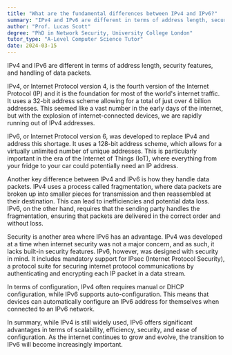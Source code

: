 ```yaml
---
title: "What are the fundamental differences between IPv4 and IPv6?"
summary: "IPv4 and IPv6 are different in terms of address length, security features, and handling of data packets."
author: "Prof. Lucas Scott"
degree: "PhD in Network Security, University College London"
tutor_type: "A-Level Computer Science Tutor"
date: 2024-03-15
---
```


IPv4 and IPv6 are different in terms of address length, security features, and handling of data packets.

IPv4, or Internet Protocol version 4, is the fourth version of the Internet Protocol (IP) and it is the foundation for most of the world's internet traffic. It uses a 32-bit address scheme allowing for a total of just over 4 billion addresses. This seemed like a vast number in the early days of the internet, but with the explosion of internet-connected devices, we are rapidly running out of IPv4 addresses.

IPv6, or Internet Protocol version 6, was developed to replace IPv4 and address this shortage. It uses a 128-bit address scheme, which allows for a virtually unlimited number of unique addresses. This is particularly important in the era of the Internet of Things (IoT), where everything from your fridge to your car could potentially need an IP address.

Another key difference between IPv4 and IPv6 is how they handle data packets. IPv4 uses a process called fragmentation, where data packets are broken up into smaller pieces for transmission and then reassembled at their destination. This can lead to inefficiencies and potential data loss. IPv6, on the other hand, requires that the sending party handles the fragmentation, ensuring that packets are delivered in the correct order and without loss.

Security is another area where IPv6 has an advantage. IPv4 was developed at a time when internet security was not a major concern, and as such, it lacks built-in security features. IPv6, however, was designed with security in mind. It includes mandatory support for IPsec (Internet Protocol Security), a protocol suite for securing internet protocol communications by authenticating and encrypting each IP packet in a data stream.

In terms of configuration, IPv4 often requires manual or DHCP configuration, while IPv6 supports auto-configuration. This means that devices can automatically configure an IPv6 address for themselves when connected to an IPv6 network.

In summary, while IPv4 is still widely used, IPv6 offers significant advantages in terms of scalability, efficiency, security, and ease of configuration. As the internet continues to grow and evolve, the transition to IPv6 will become increasingly important.
    